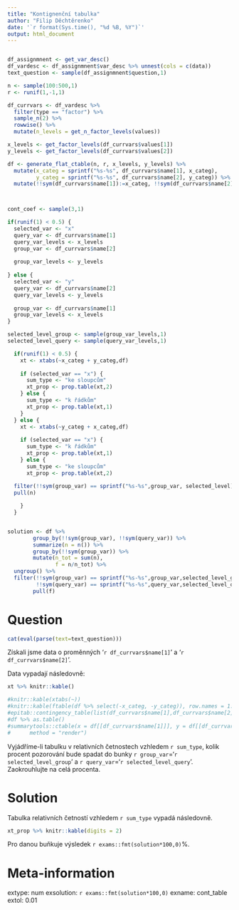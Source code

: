 ```yaml
---
title: "Kontignenční tabulka"
author: "Filip Děchtěrenko"
date: '`r format(Sys.time(), "%d %B, %Y")`'
output: html_document
---
```


```r

```

```r

df_assignmnent <- get_var_desc()
df_vardesc <- df_assignmnent$var_desc %>% unnest(cols = c(data))
text_question <- sample(df_assignmnent$question,1)

n <- sample(100:500,1)
r <- runif(1,-1,1)

df_currvars <- df_vardesc %>% 
  filter(type == "factor") %>% 
  sample_n(2) %>% 
  rowwise() %>% 
  mutate(n_levels = get_n_factor_levels(values))

x_levels <- get_factor_levels(df_currvars$values[1])
y_levels <- get_factor_levels(df_currvars$values[2])

df <- generate_flat_ctable(n, r, x_levels, y_levels) %>% 
  mutate(x_categ = sprintf("%s-%s", df_currvars$name[1], x_categ),
         y_categ = sprintf("%s-%s", df_currvars$name[2], y_categ)) %>% 
  mutate(!!sym(df_currvars$name[1]):=x_categ, !!sym(df_currvars$name[2]):=y_categ)



cont_coef <- sample(3,1)

if(runif(1) < 0.5) {
  selected_var <- "x"
  query_var <- df_currvars$name[1]
  query_var_levels <- x_levels  
  group_var <- df_currvars$name[2]
  
  group_var_levels <- y_levels  
  
} else {
  selected_var <- "y"
  query_var <- df_currvars$name[2]
  query_var_levels <- y_levels  
  
  group_var <- df_currvars$name[1]
  group_var_levels <- x_levels  
}

selected_level_group <- sample(group_var_levels,1)
selected_level_query <- sample(query_var_levels,1)

  if(runif(1) < 0.5) {
    xt <- xtabs(~x_categ + y_categ,df) 
    
    if (selected_var == "x") {
      sum_type <- "ke sloupcům"
      xt_prop <- prop.table(xt,2)
    } else {
      sum_type <- "k řádkům"
      xt_prop <- prop.table(xt,1)
    }
  } else {
    xt <- xtabs(~y_categ + x_categ,df)
    
    if (selected_var == "x") {
      sum_type <- "k řádkům"
      xt_prop <- prop.table(xt,1)
    } else {
      sum_type <- "ke sloupcům"
      xt_prop <- prop.table(xt,2)
      
  filter(!!sym(group_var) == sprintf("%s-%s",group_var, selected_level)) %>% 
  pull(n)

    }
  }


solution <- df %>% 
        group_by(!!sym(group_var), !!sym(query_var)) %>% 
        summarize(n = n()) %>% 
        group_by(!!sym(group_var)) %>%
        mutate(n_tot = sum(n),
               f = n/n_tot) %>% 
  ungroup() %>% 
  filter(!!sym(group_var) == sprintf("%s-%s",group_var,selected_level_group), 
         !!sym(query_var) == sprintf("%s-%s",query_var,selected_level_query)) %>% 
        pull(f)


```

Question
========

```r
cat(eval(parse(text=text_question)))
```

Získali jsme data o proměnných '`r df_currvars$name[1]`' a '`r df_currvars$name[2]`'. 

Data vypadají následovně:

```r
xt %>% knitr::kable()

#knitr::kable(xtabs(~))
#knitr::kable(ftable(df %>% select(-x_categ, -y_categ)), row.names = 1:2)
#epitab::contingency_table(list(df_currvars$name[1],df_currvars$name[2]), df)
#df %>% as.table()
#summarytools::ctable(x = df[[df_currvars$name[1]]], y = df[[df_currvars$name[2]]],
#      method = "render")
```

Vyjádříme-li tabulku v relativních četnostech vzhledem `r sum_type`, kolik procent pozorování bude spadat do bunky `r group_var`='`r selected_level_group`' a `r query_var`='`r selected_level_query`'. Zaokrouhlujte na celá procenta.

Solution
========
Tabulka relativních četností vzhledem `r sum_type` vypadá následovně.
```r
xt_prop %>% knitr::kable(digits = 2)
```

Pro danou buňkuje výsledek `r exams::fmt(solution*100,0)`%.  

Meta-information
================
extype: num
exsolution: `r exams::fmt(solution*100,0)`
exname: cont_table
extol: 0.01